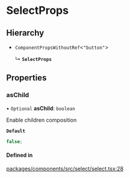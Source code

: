 # SelectProps

## Hierarchy

- `ComponentPropsWithoutRef`\<`"button"`\>

  ↳ **`SelectProps`**

## Properties

### asChild

• `Optional` **asChild**: `boolean`

Enable children composition

**`Default`**

```ts
false;
```

#### Defined in

[packages/components/src/select/select.tsx:28](https://github.com/vtex/shoreline/blob/0b6f8d7fa/packages/components/src/select/select.tsx#L28)
